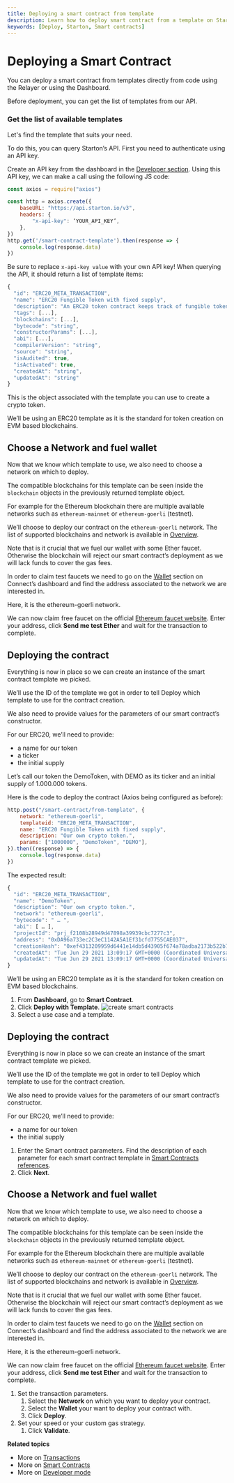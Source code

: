 ```yaml
---
title: Deploying a smart contract from template
description: Learn how to deploy smart contract from a template on Starton.
keywords: [Deploy, Starton, Smart contracts]
---
```



# Deploying a Smart Contract

You can deploy a smart contract from templates directly from code using the Relayer or using the Dashboard.

<Tabs>
<TabItem value="code" label="From Code">

Before deployment, you can get the list of templates from our API.

### Get the list of available templates

Let's find the template that suits your need.

To do this, you can query Starton’s API. First you need to authenticate using an API key.

Create an API key from the dashboard in the [Developer section](/Developer/API.md).
Using this API key, we can make a call using the following JS code:

```jsx
const axios = require("axios")

const http = axios.create({
    baseURL: "https://api.starton.io/v3",
    headers: {
        "x-api-key": ‘YOUR_API_KEY’,
    },
})
http.get('/smart-contract-template').then(response => {
    console.log(response.data)
})
```

Be sure to replace `x-api-key value` with your own API key!
When querying the API, it should return a list of template items:

```jsx
{
  "id": "ERC20_META_TRANSACTION",
  "name": "ERC20 Fungible Token with fixed supply",
  "description": "An ERC20 token contract keeps track of fungible tokens: any one token is exactly equal to any other token",
  "tags": [...],
  "blockchains": [...],
  "bytecode": "string",
  "constructorParams": [...],
  "abi": [...],
  "compilerVersion": "string",
  "source": "string",
  "isAudited": true,
  "isActivated": true,
  "createdAt": "string",
  "updatedAt": "string"
}
```

This is the object associated with the template you can use to create a crypto token.

We’ll be using an ERC20 template as it is the standard for token creation on EVM based blockchains.

## Choose a Network and fuel wallet

Now that we know which template to use, we also need to choose a network on which to deploy.

The compatible blockchains for this template can be seen inside the `blockchain` objects in the previously returned template object.

For example for the Ethereum blockchain there are multiple available networks such as `ethereum-mainnet` or `ethereum-goerli` (testnet).

We’ll choose to deploy our contract on the `ethereum-goerli` network. The list of supported blockchains and network is available in [Overview](/overview.mdx).

Note that is it crucial that we fuel our wallet with some Ether faucet. Otherwise the blockchain will reject our smart contract’s deployment as we will lack funds to cover the gas fees.

In order to claim test faucets we need to go on the [Wallet](/Wallet/understanding-key-management-systems.md) section on Connect’s dashboard and find the address associated to the network we are interested in.

Here, it is the ethereum-goerli network.

We can now claim free faucet on the official [Ethereum faucet website](https://faucet.dimensions.network/).
Enter your address, click **Send me test Ether** and wait for the transaction to complete.

## Deploying the contract

Everything is now in place so we can create an instance of the smart contract template we picked.

We’ll use the ID of the template we got in order to tell Deploy which template to use for the contract creation.

We also need to provide values for the parameters of our smart contract’s constructor.

For our ERC20, we’ll need to provide:

-   a name for our token
-   a ticker
-   the initial supply

Let’s call our token the DemoToken, with DEMO as its ticker and an initial supply of 1.000.000 tokens.

Here is the code to deploy the contract (Axios being configured as before):

```jsx
http.post("/smart-contract/from-template", {
	network: "ethereum-goerli",
	templateid: "ERC20_META_TRANSACTION",
	name: "ERC20 Fungible Token with fixed supply",
	description: "Our own crypto token.",
	params: ["1000000", "DemoToken", "DEMO"],
}).then((response) => {
	console.log(response.data)
})
```

The expected result:

```jsx
{
  "id": "ERC20_META_TRANSACTION",
  "name": "DemoToken",
  "description": "Our own crypto token.",
  "network": "ethereum-goerli",
  "bytecode": " … ",
  "abi": [ … ],
  "projectId": "prj_f2108b28949d47898a39939cbc7277c3",
  "address": "0xDA96a733ec2C3eC1142A5A1Ef31cfd7755CAE037",
  "creationHash": "0xef4313209959d6441e14db5d43905f674a78adba2173b522b7fe37311e135c05",
  "createdAt": "Tue Jun 29 2021 13:09:17 GMT+0000 (Coordinated Universal Time)",
  "updatedAt": "Tue Jun 29 2021 13:09:17 GMT+0000 (Coordinated Universal Time)"
}
```

</TabItem>
<TabItem value="dashboard" label="From Dashboard">

We’ll be using an ERC20 template as it is the standard for token creation on EVM based blockchains.

1. From **Dashboard**, go to **Smart Contract**.
1. Click **Deploy with Template**.
   ![create smart contracts](src/uc-template.png)
1. Select a use case and a template.

## Deploying the contract

Everything is now in place so we can create an instance of the smart contract template we picked.

We’ll use the ID of the template we got in order to tell Deploy which template to use for the contract creation.

We also need to provide values for the parameters of our smart contract’s constructor.

For our ERC20, we’ll need to provide:

-   a name for our token
-   the initial supply

1. Enter the Smart contract parameters.
   Find the description of each parameter for each smart contract template in [Smart Contracts references](/Smart-contract/parameters-and-functions.mdx).
1. Click **Next**.

## Choose a Network and fuel wallet

Now that we know which template to use, we also need to choose a network on which to deploy.

The compatible blockchains for this template can be seen inside the `blockchain` objects in the previously returned template object.

For example for the Ethereum blockchain there are multiple available networks such as `ethereum-mainnet` or `ethereum-goerli` (testnet).

We’ll choose to deploy our contract on the `ethereum-goerli` network. The list of supported blockchains and network is available in [Overview](/overview.mdx).

Note that is it crucial that we fuel our wallet with some Ether faucet. Otherwise the blockchain will reject our smart contract’s deployment as we will lack funds to cover the gas fees.

In order to claim test faucets we need to go on the [Wallet](/Wallet/understanding-key-management-systems.md) section on Connect’s dashboard and find the address associated to the network we are interested in.

Here, it is the ethereum-goerli network.

We can now claim free faucet on the official [Ethereum faucet website](https://faucet.dimensions.network/).
Enter your address, click **Send me test Ether** and wait for the transaction to complete.

1. Set the transaction parameters.
    1. Select the **Network** on which you want to deploy your contract.
    1. Select the **Wallet** your want to deploy your contract with.
    1. Click **Deploy**.
1. Set your speed or your custom gas strategy.
    1. Click **Validate**.

</TabItem>
</Tabs>

**Related topics**

-   More on [Transactions](/Transactions/creating-a-transaction.mdx)
-   More on [Smart Contracts](/Smart-contract/understanding-smart-contracts.md)
-   More on [Developer mode](/Developer/Discovering-coding-interface.md)
